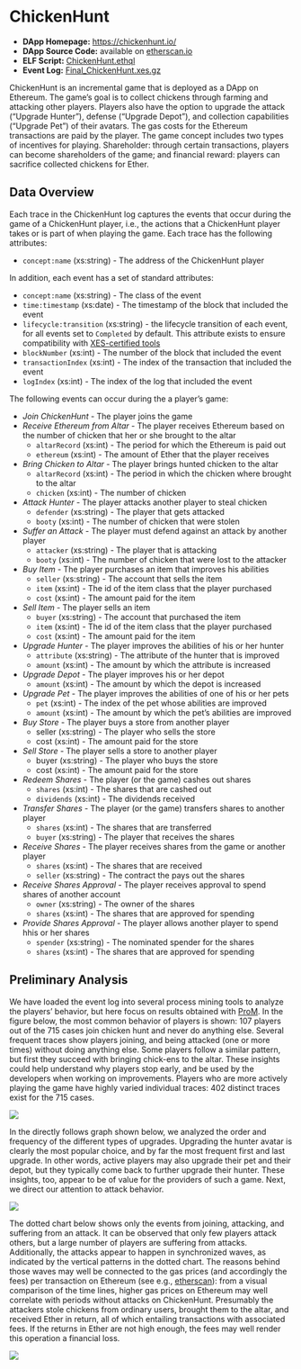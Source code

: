 # ChickenHunt {#chickenhunt}

- **DApp Homepage:** <https://chickenhunt.io/>
- **DApp Source Code:** available on [etherscan.io](https://etherscan.io/address/0x1ed3d2c916cab00631cce4b08a7f880d4badae94?a=0xfcf0377c4f0f54cda15333eac0ba0d886fc40d0f#code)
- **ELF Script:** [ChickenHunt.ethql](./elf-scripts/ChickenHunt.ethql)
- **Event Log:** [Final_ChickenHunt.xes.gz](https://github.com/ingo-weber/dapp-data/blob/master/data/Final_ChickenHunt.xes.gz?raw=true)

ChickenHunt is an incremental game that is deployed as a DApp on Ethereum. The game’s goal is to collect chickens through farming and attacking other players. Players also have the option to upgrade the attack (“Upgrade  Hunter”), defense (“Upgrade Depot”), and collection capabilities (“Upgrade Pet”) of their avatars. The gas costs for the Ethereum transactions are paid by the player. The game concept includes two types of incentives for playing. Shareholder: through certain transactions, players can become shareholders of the game; and financial reward: players can sacrifice collected chickens for Ether.

<!-- ChickenHunt is an Ethereum-based game in which players can own and develop their character, a hunter. The hunters can hunt chicken or attack other hunters and this way collect chicken which can be converted into Ether. A hunter's abilities are determined by the consitution of the pets, items and depot that the hunter owns. To improve the hunter's abilities, players can upgrade items, pets, and depot. Through such investments, players also earn shares which they can cash out or transfer to other players and accounts. -->


## Data Overview

Each trace in the ChickenHunt log captures the events that occur during the game of a ChickenHunt player, i.e., the actions that a ChickenHunt player takes or is part of when playing the game. Each trace has the following attributes:

- ``concept:name`` (xs:string) - The address of the ChickenHunt player

In addition, each event has a set of standard attributes:

- ``concept:name`` (xs:string) - The class of the event
- ``time:timestamp`` (xs:date) - The timestamp of the block that included the event
- ``lifecycle:transition`` (xs:string) - the lifecycle transition of each event, for all events set to ``Completed`` by default. This attribute exists to ensure compatibility with [XES-certified tools](https://www.tf-pm.org/resources/xes-standard/for-vendors/certification)
- ``blockNumber`` (xs:int) - The number of the block that included the event
- ``transactionIndex`` (xs:int) - The index of the transaction that included the event
- ``logIndex`` (xs:int) - The index of the log that included the event

The following events can occur during the a player's game: 

- *Join ChickenHunt* - The player joins the game
- *Receive Ethereum from Altar* - The player receives Ethereum based on the number of chicken that her or she brought to the altar
  - ``altarRecord`` (xs:int) - The period for which the Ethereum is paid out
  - ``ethereum`` (xs:int) - The amount of Ether that the player receives
- *Bring Chicken to Altar* - The player brings hunted chicken to the altar
  - ``altarRecord`` (xs:int) - The period in which the chicken where brought to the altar
  - ``chicken`` (xs:int) - The number of chicken
- *Attack Hunter* - The player attacks another player to steal chicken
  - ``defender`` (xs:string) - The player that gets attacked
  - ``booty`` (xs:int) - The number of chicken that were stolen
- *Suffer an Attack*  - The player must defend against an attack by another player
  - ``attacker`` (xs:string) - The player that is attacking
  - ``booty`` (xs:int) - The number of chicken that were lost to the attacker
- *Buy Item* - The player purchases an item that improves his abilities
  - ``seller`` (xs:string) - The account that sells the item
  - ``item`` (xs:int) - The id of the item class that the player purchased
  - ``cost`` (xs:int) - The amount paid for the item
- *Sell Item* - The player sells an item
  - ``buyer`` (xs:string) - The account that purchased the item
  - ``item`` (xs:int) - The id of the item class that the player purchased
  - ``cost`` (xs:int) - The amount paid for the item
- *Upgrade Hunter* - The player improves the abilities of his or her hunter
  - ``attribute`` (xs:string) - The attribute of the hunter that is improved
  - ``amount`` (xs:int) - The amount by which the attribute is increased
- *Upgrade Depot* - The player improves his or her depot
  - ``amount`` (xs:int) - The amount by which the depot is increased
- *Upgrade Pet* - The player improves the abilities of one of his or her pets
  - ``pet`` (xs:int) - The index of the pet whose abilities are improved
  - ``amount`` (xs:int) - The amount by which the pet's abilities are improved
- *Buy Store* - The player buys a store from another player
  - seller (xs:string) - The player who sells the store
  - cost (xs:int) - The amount paid for the store
- *Sell Store* - The player sells a store to another player
  - buyer (xs:string) - The player who buys the store
  - cost (xs:int) - The amount paid for the store
- *Redeem Shares* - The player (or the game) cashes out shares
  - ``shares`` (xs:int) - The shares that are cashed out
  - ``dividends`` (xs:int) - The dividends received
- *Transfer Shares* - The player (or the game) transfers shares to another player
  - ``shares`` (xs:int) - The shares that are transferred
  - ``buyer`` (xs:string) - The player that receives the shares
- *Receive Shares* - The player receives shares from the game or another player
  - ``shares`` (xs:int) - The shares that are received
  - ``seller`` (xs:string) - The contract the pays out the shares
- *Receive Shares Approval* - The player receives approval to spend shares of another account
  - ``owner`` (xs:string) - The owner of the shares
  - ``shares`` (xs:int) -  The shares that are approved for spending
- *Provide Shares Approval* - The player allows another player to spend hhis or her shares
  - ``spender`` (xs:string) - The nominated spender for the shares
  - ``shares`` (xs:int) - The shares that are approved for spending
  


## Preliminary Analysis

We have loaded the event log into several process mining tools to analyze the players’ behavior, but here focus on results obtained with [ProM](https://www.promtools.org/). In the figure below, the most common behavior of players is shown: 107 players out of the 715 cases join chicken hunt and never do anything else. Several frequent traces show players joining, and being attacked (one or more times) without doing anything else. Some players follow a similar pattern, but first they succeed with bringing chick-ens to the altar. These insights could help understand why players stop early, and be used by the developers when working on improvements. Players who are more actively playing the game have highly varied individual traces: 402 distinct traces exist for the 715 cases. 

![](./figures/CH_Traces.png)

In the directly follows graph shown below, we analyzed the order and frequency of the different types of upgrades. Upgrading the hunter avatar  is clearly the most popular choice, and by far the most frequent first and last upgrade. In other words, active players may also upgrade their pet and their depot, but they typically come back to further upgrade their hunter. These insights, too, appear to be of value for the providers of such a game. Next, we direct our attention to attack behavior. 

![](./figures/CH_Upgrades.png)

The dotted chart below shows only the events from joining, attacking, and suffering from an attack. It can be observed that only few players attack others, but a large number of players are suffering from attacks. Additionally, the attacks appear to happen in synchronized waves, as indicated by the vertical patterns in the dotted chart. The reasons behind those waves may well be connected to the gas prices (and accordingly the fees) per transaction on Ethereum (see e.g., [etherscan](https://etherscan.io/chart/gasprice)): from a visual comparison of the time lines, higher gas prices on Ethereum may well correlate with periods without attacks on ChickenHunt. Presumably the attackers stole chickens from ordinary users, brought them to the altar, and received Ether in return, all of which entailing transactions with associated fees. If the returns in Ether are not high enough, the fees may well render this operation a financial loss.

![](./figures/CH_DottedChart.png)
